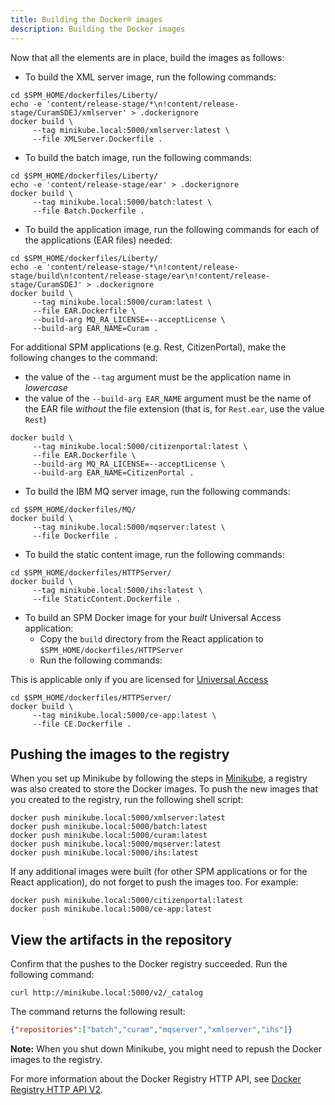 ```yaml
---
title: Building the Docker® images
description: Building the Docker images
---
```


Now that all the elements are in place, build the images as follows:

* To build the XML server image, run the following commands:

```shell
cd $SPM_HOME/dockerfiles/Liberty/
echo -e 'content/release-stage/*\n!content/release-stage/CuramSDEJ/xmlserver' > .dockerignore
docker build \
     --tag minikube.local:5000/xmlserver:latest \
     --file XMLServer.Dockerfile .
```

* To build the batch image, run the following commands:

```shell
cd $SPM_HOME/dockerfiles/Liberty/
echo -e 'content/release-stage/ear' > .dockerignore
docker build \
     --tag minikube.local:5000/batch:latest \
     --file Batch.Dockerfile .
```

* To build the application image, run the following commands for each of the applications (EAR files) needed:

```shell
cd $SPM_HOME/dockerfiles/Liberty/
echo -e 'content/release-stage/*\n!content/release-stage/build\n!content/release-stage/ear\n!content/release-stage/CuramSDEJ' > .dockerignore
docker build \
     --tag minikube.local:5000/curam:latest \
     --file EAR.Dockerfile \
     --build-arg MQ_RA_LICENSE=--acceptLicense \
     --build-arg EAR_NAME=Curam .
```

<InlineNotification>

For additional SPM applications (e.g. Rest, CitizenPortal), make the following changes to the command:

* the value of the `--tag` argument must be the application name in _lowercase_
* the value of the `--build-arg EAR_NAME` argument must be the name of the EAR file _without_ the file extension (that is, for `Rest.ear`, use the value `Rest`)

```shell
docker build \
     --tag minikube.local:5000/citizenportal:latest \
     --file EAR.Dockerfile \
     --build-arg MQ_RA_LICENSE=--acceptLicense \
     --build-arg EAR_NAME=CitizenPortal .
```

</InlineNotification>

* To build the IBM MQ server image, run the following commands:

```shell
cd $SPM_HOME/dockerfiles/MQ/
docker build \
     --tag minikube.local:5000/mqserver:latest \
     --file Dockerfile .
```

* To build the static content image, run the following commands:

```shell
cd $SPM_HOME/dockerfiles/HTTPServer/
docker build \
     --tag minikube.local:5000/ihs:latest \
     --file StaticContent.Dockerfile .
```

* To build an SPM Docker image for your *built* Universal Access application:
  * Copy the `build` directory from the React application to `$SPM_HOME/dockerfiles/HTTPServer`
  * Run the following commands:

<InlineNotification>

This is applicable only if you are licensed for [Universal Access](https://www.ibm.com/support/knowledgecenter/SS8S5A_7.0.10/com.ibm.curam.universalaccess.doc/CitizenEngagement/ctr_CitizenEngagementApplication.html)

</InlineNotification>

```shell
cd $SPM_HOME/dockerfiles/HTTPServer/
docker build \
     --tag minikube.local:5000/ce-app:latest \
     --file CE.Dockerfile .
```

## Pushing the images to the registry

When you set up Minikube by following the steps in [Minikube](../01-prereq/minikube), a registry was also created to store the Docker images.
To push the new images that you created to the registry, run the following shell script:

```shell
docker push minikube.local:5000/xmlserver:latest
docker push minikube.local:5000/batch:latest
docker push minikube.local:5000/curam:latest
docker push minikube.local:5000/mqserver:latest
docker push minikube.local:5000/ihs:latest
```

<InlineNotification>

If any additional images were built (for other SPM applications or for the React application), do not forget to push the images too. For example:

```shell
docker push minikube.local:5000/citizenportal:latest
docker push minikube.local:5000/ce-app:latest
```

</InlineNotification>

## View the artifacts in the repository

Confirm that the pushes to the Docker registry succeeded. Run the following command:

```shell
curl http://minikube.local:5000/v2/_catalog
```

The command returns the following result:

```json
{"repositories":["batch","curam","mqserver","xmlserver","ihs"]}
```

<InlineNotification>

**Note:** When you shut down Minikube, you might need to repush the Docker images to the registry.

</InlineNotification>

For more information about the Docker Registry HTTP API, see [Docker Registry HTTP API V2](https://docs.docker.com/registry/spec/api/).
